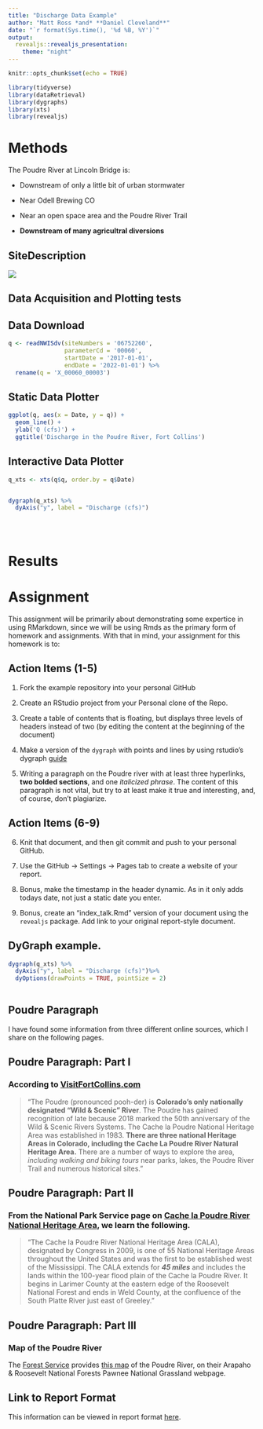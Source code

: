 ---
title: "Discharge Data Example"
author: "Matt Ross *and* **Daniel Cleveland**"
date: "`r format(Sys.time(), '%d %B, %Y')`"
output: 
  revealjs::revealjs_presentation:
    theme: "night"
---

```{r setup, include=FALSE}
knitr::opts_chunk$set(echo = TRUE)

library(tidyverse)
library(dataRetrieval)
library(dygraphs)
library(xts)
library(revealjs)
```


# Methods

The Poudre River at Lincoln Bridge is:

  - Downstream of only a little bit of urban stormwater

  - Near Odell Brewing CO
  
  - Near an open space area and the Poudre River Trail
  
  - **Downstream of many agricultral diversions**


## SiteDescription

![](https://waterdata.usgs.gov/nwisweb/local/state/co/text/pics/06752260big.jpg)


## Data Acquisition and Plotting tests

## Data Download


```{r downloader, echo = FALSE}

q <- readNWISdv(siteNumbers = '06752260',
                parameterCd = '00060',
                startDate = '2017-01-01',
                endDate = '2022-01-01') %>%
  rename(q = 'X_00060_00003')


```



## Static Data Plotter


```{r, warning = FALSE, fig.width = 9, fig.height = 5, echo = FALSE}

ggplot(q, aes(x = Date, y = q)) + 
  geom_line() + 
  ylab('Q (cfs)') + 
  ggtitle('Discharge in the Poudre River, Fort Collins')

```


## Interactive Data Plotter


```{r Interactive Plotter, echo = FALSE, fig.height = 5, fig.width = 9}

q_xts <- xts(q$q, order.by = q$Date)


dygraph(q_xts) %>%
  dyAxis("y", label = "Discharge (cfs)")
  
  
  
```


# Results




# Assignment 


This assignment will be primarily about demonstrating some expertice in using
RMarkdown, since we will be using Rmds as the primary form of homework and 
assignments. With that in mind, your assignment for this homework is to:


## Action Items (1-5)

1) Fork the example repository into your personal GitHub

2) Create an RStudio project from your Personal clone of the Repo. 

3) Create a table of contents that is floating, but displays three levels of
headers instead of two (by editing the content at the beginning of the document)

4) Make a version of the `dygraph` with points and lines by using rstudio's
dygraph [guide](https://rstudio.github.io/dygraphs/)

5) Writing a paragraph on the Poudre river with at least three hyperlinks,
**two bolded sections**, and one *italicized phrase*. The content of this paragraph
is not vital, but try to at least make it true and interesting, and, of course,
don't plagiarize. 

## Action Items (6-9)

6) Knit that document, and then git commit and push to your personal GitHub.

7) Use the GitHub -> Settings -> Pages tab to create a website of your report.

8) Bonus, make the timestamp in the header dynamic. As in it only adds
todays date, not just a static date you enter. 

9) Bonus, create an "index_talk.Rmd" version of your document using the
`revealjs` package. Add link to your original report-style document. 




## DyGraph example. 

```{r, DyGraph Example, fig.height = 5, fig.width = 9}

dygraph(q_xts) %>%
  dyAxis("y", label = "Discharge (cfs)")%>%
  dyOptions(drawPoints = TRUE, pointSize = 2)
  

```


## Poudre Paragraph

I have found some information from three different online sources, which I share on the following pages.

## Poudre Paragraph:  Part I

### According to [VisitFortCollins.com](https://www.visitftcollins.com/things-to-do/parks-open-spaces/cache-la-poudre-river/)

> 
"The Poudre (pronounced pooh-der) is **Colorado’s only nationally designated “Wild & Scenic” River**. The Poudre has gained recognition of late because 2018 marked the 50th anniversary of the Wild & Scenic Rivers Systems. The Cache la Poudre National Heritage Area was established in 1983. **There are three national Heritage Areas in Colorado, including the Cache La Poudre River Natural Heritage Area.** There are a number of ways to explore the area, *including walking and biking tours* near parks, lakes, the Poudre River Trail and numerous historical sites."

## Poudre Paragraph:  Part II


### From the National Park Service page on [Cache la Poudre River National Heritage Area](https://www.nps.gov/places/cache-la-poudre-river-national-heritage-area.htm), we learn the following.

>
"The Cache la Poudre River National Heritage Area (CALA), designated by Congress in 2009, is one of 55 National Heritage Areas throughout the United States and was the first to be established west of the Mississippi. The CALA extends for ***45 miles*** and includes the lands within the 100-year flood plain of the Cache la Poudre River. It begins in Larimer County at the eastern edge of the Roosevelt National Forest and ends in Weld County, at the confluence of the South Platte River just east of Greeley."

## Poudre Paragraph:  Part III

### Map of the Poudre River

The [Forest Service](https://www.fs.usda.gov/recarea/arp/recarea/?recid=81605) provides [this map](https://www.fs.usda.gov/Internet/FSE_DOCUMENTS/fseprd587689.pdf) of the Poudre River, on their Arapaho & Roosevelt National Forests Pawnee National Grassland webpage.  


## Link to Report Format

This information can be viewed in report format [here](https://dclevel.github.io/1_rmarkdown_examples/).

